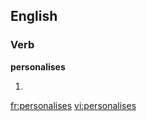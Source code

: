 
==English==

===Verb===
'''personalises'''

# {{third-person singular of|[[personalise]]}}

[[fr:personalises]]
[[vi:personalises]]
